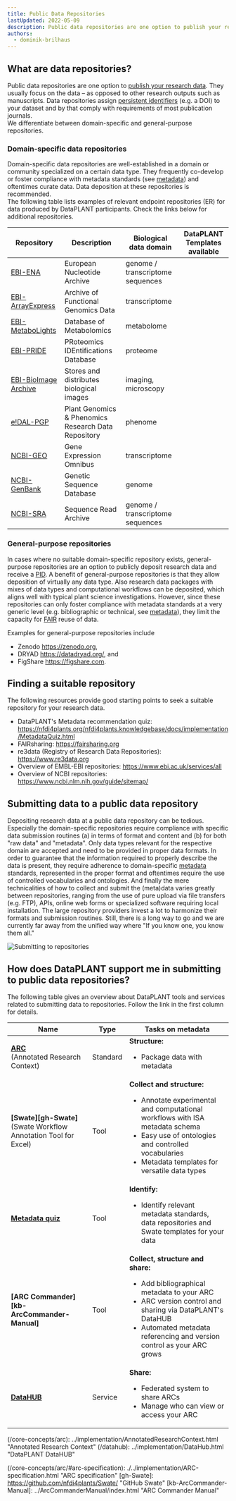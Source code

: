 ```yaml
---
title: Public Data Repositories
lastUpdated: 2022-05-09
description: Public data repositories are one option to publish your research data. They usually focus on the data – as opposed to other research outputs such as manuscripts. Data repositories assign persistent identifiers (e.g. a DOI) to your dataset and by that comply with requirements of most publication journals.
authors:
  - dominik-brilhaus
---
```



## What are data repositories?

Public data repositories are one option to [publish your research data][kb-DataPublications]. They usually focus on the data &ndash; as opposed to other research outputs such as manuscripts. Data repositories assign [persistent identifiers][kb-PersistentIdentifiers] (e.g. a DOI) to your dataset and by that comply with requirements of most publication journals.  
We differentiate between domain-specific and general-purpose repositories.


### Domain-specific data repositories

Domain-specific data repositories are well-established in a domain or community specialized on a certain data type. They frequently co-develop or foster compliance with metadata standards (see [metadata][kb-Metadata]) and oftentimes curate data. Data deposition at these repositories is recommended.  
The following table lists examples of relevant endpoint repositories (ER) for data produced by DataPLANT participants. Check the links below for additional repositories.

Repository | Description | Biological data domain | DataPLANT Templates available
-- | -- | -- | -- | 
[EBI-ENA](<https://www.ebi.ac.uk/ena/>) | European Nucleotide Archive | genome / transcriptome sequences | <ApproveIcon />
[EBI-ArrayExpress](<https://www.ebi.ac.uk/arrayexpress/>) | Archive of Functional Genomics Data | transcriptome  | <ApproveIcon />
[EBI-MetaboLights](<https://www.ebi.ac.uk/metabolights/>) | Database of Metabolomics | metabolome | <ApproveIcon />
[EBI-PRIDE](<https://www.ebi.ac.uk/pride/>) | PRoteomics IDEntifications Database | proteome | <ApproveIcon />
[EBI-BioImage Archive](<https://www.ebi.ac.uk/bioimage-archive/>) | Stores and distributes biological images | imaging, microscopy | 
[e!DAL-PGP](<https://edal.ipk-gatersleben.de/index.html>) | Plant Genomics & Phenomics Research Data Repository | phenome | <ApproveIcon />
[NCBI-GEO](<https://www.ncbi.nlm.nih.gov/geo/>) | Gene Expression Omnibus | transcriptome | <ApproveIcon />
[NCBI-GenBank](<https://www.ncbi.nlm.nih.gov/genbank/>) | Genetic Sequence Database | genome |
[NCBI-SRA](<https://www.ncbi.nlm.nih.gov/sra/>) | Sequence Read Archive | genome / transcriptome sequences | <ApproveIcon />

### General-purpose repositories

In cases where no suitable domain-specific repository exists, general-purpose repositories are an option to publicly deposit research data and receive a [PID][kb-PersistentIdentifiers]. A benefit of general-purpose repositories is that they allow deposition of virtually any data type. Also research data packages with mixes of data types and computational workflows can be deposited, which aligns well with typical plant science investigations. However, since these repositories can only foster compliance with metadata standards at a very generic level (e.g. bibliographic or technical, see [metadata][kb-Metadata]), they limit the capacity for [FAIR][kb-FairDataPrinciples] reuse of data.  

Examples for general-purpose repositories include

- Zenodo https://zenodo.org,
- DRYAD https://datadryad.org/, and
- FigShare https://figshare.com.


## Finding a suitable repository

The following resources provide good starting points to seek a suitable repository for your research data.

- DataPLANT's Metadata recommendation quiz: https://nfdi4plants.org/nfdi4plants.knowledgebase/docs/implementation/MetadataQuiz.html
- FAIRsharing: https://fairsharing.org
- re3data (Registry of Research Data Repositories): https://www.re3data.org
- Overview of EMBL-EBI repositories: https://www.ebi.ac.uk/services/all
- Overview of NCBI repositories: https://www.ncbi.nlm.nih.gov/guide/sitemap/

## Submitting data to a public data repository

Depositing research data at a public data repository can be tedious. Especially the domain-specific repositories require compliance with specific data submission routines (a) in terms of format and content and (b) for both "raw data" and "metadata". Only data types relevant for the respective domain are accepted and need to be provided in proper data formats. In order to guarantee that the information required to properly describe the data is present, they require adherence to domain-specific [metadata][kb-Metadata] standards, represented in the proper format and oftentimes require the use of controlled vocabularies and ontologies. And finally the mere technicalities of how to collect and submit the (meta)data varies greatly between repositories, ranging from the use of pure upload via file transfers (e.g. FTP), APIs, online web forms or specialized software requiring local installation. The large repository providers invest a lot to harmonize their formats and submission routines. Still, there is a long way to go and we are currently far away from the unified way where "If you know one, you know them all."

![Submitting to repositories](@images/fundamentals/repositories-submission.png)


## How does DataPLANT support me in submitting to public data repositories?

The following table gives an overview about DataPLANT tools and services related to submitting data to repositories. Follow the link in the first column for details.

Name | Type | Tasks on metadata 
----------------|-----------|------------------ 
**[ARC](/core-concepts/arc)**  <br /> (Annotated Research Context) | Standard | **Structure:** <ul><li>Package data with metadata</li></ul>
**[Swate][gh-Swate]** <br /> (Swate Workflow Annotation Tool for Excel) | Tool | **Collect and structure:** <ul><li>Annotate experimental and computational workflows with ISA metadata schema</li><li>Easy use of ontologies and controlled vocabularies</li><li>Metadata templates for versatile data types</li></ul>
**[Metadata quiz](https://nfdi4plants.org/nfdi4plants.knowledgebase/docs/implementation/MetadataQuiz.html)** | Tool | **Identify:** <ul><li>Identify relevant metadata standards, data repositories and Swate templates for your data</li></ul>
**[ARC Commander][kb-ArcCommander-Manual]** | Tool | **Collect, structure and share:** <ul><li>Add bibliographical metadata to your ARC</li><li>ARC version control and sharing via DataPLANT's DataHUB</li><li>Automated metadata referencing and version control as your ARC grows</li></ul>
**[DataHUB](/datahub)** | Service | **Share:** <ul><li>Federated system to share ARCs</li><li>Manage who can view or access your ARC</li></ul>


[kb-DataPublications]: ../fundamentals/DataPublications.html "Data Publication"
[kb-FairDataPrinciples]: ../fundamentals/FairDataPrinciples.html "FAIR Data principles"
[kb-Metadata]: ../fundamentals/Metadata.html "Metadata"
[kb-PersistentIdentifiers]: ../fundamentals/PersistentIdentifiers.html "Persistent Identifiers"
(/core-concepts/arc): ../implementation/AnnotatedResearchContext.html "Annotated Research Context"
(/datahub): ../implementation/DataHub.html "DataPLANT DataHUB"

[hp-Registration]: <https://register.nfdi4plants.org/> "DataPLANT Registration"
[hp-DataHUB]: <https://git.nfdi4plants.org> "DataHUB"
(/core-concepts/arc/#arc-specification): ./../implementation/ARC-specification.html "ARC specification"
[gh-Swate]: <https://github.com/nfdi4plants/Swate/> "GitHub Swate"
[kb-ArcCommander-Manual]: ../ArcCommanderManual/index.html "ARC Commander Manual"